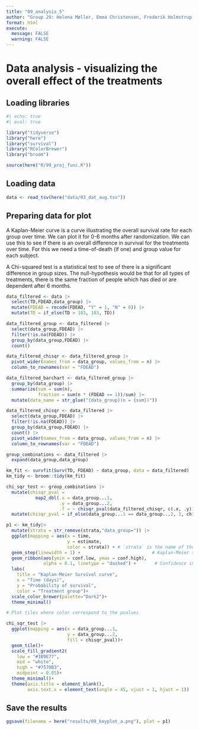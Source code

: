 ```yaml
---
title: "09_analysis_5"
author: "Group 29: Helena Møller, Emma Christensen, Frederik Holmstrup, Casper Harreby & Laura Christiansen"
format: html
execute: 
  message: FALSE
  warning: FALSE
---
```


# Data analysis - visualizing the overall effect of the treatments

## Loading libraries

```r
#| echo: true
#| eval: true

library("tidyverse")
library("here")
library("survival")
library("RColorBrewer")
library("broom")
```

```r
source(here("R/99_proj_func.R"))
```

## Loading data

```r
data <- read_tsv(here("data/03_dat_aug.tsv"))
```

## Preparing data for plot

A Kaplan-Meier curve is a curve illustrating the overall survival rate for each group over time. We can plot it for 0-6 months after randomization. We can use this to see if there is an overall difference in survival for the treatments over time. For this we need a time-of-death (if one) and group value for each subject.

A Chi-squared test is a statistical test to see of there is a significant difference in group sizes. The null-hypothesis would be that for all types of treatments, there is the same fraction of people which has died or are dependent after 6 months.

```r
data_filtered <- data |> 
  select(TD,FDEAD,data_group) |> 
  mutate(FDEAD = recode(FDEAD, "Y" = 1, "N" = 0)) |> 
  mutate(TD = if_else(TD > 183, 183, TD))

data_filtered_group <- data_filtered |> 
  select(data_group,FDEAD) |> 
  filter(!is.na(FDEAD)) |> 
  group_by(data_group,FDEAD) |> 
  count()

data_filtered_chisqr <- data_filtered_group |> 
  pivot_wider(names_from = data_group, values_from = n) |> 
  column_to_rownames(var = "FDEAD")

data_filtered_barchart <- data_filtered_group |> 
  group_by(data_group) |> 
  summarize(sum = sum(n),
            fraction = sum(n * (FDEAD == 1))/sum) |> 
  mutate(data_name = str_glue("{data_group}(n = {sum})"))

data_filtered_chisqr <- data_filtered |> 
  select(data_group,FDEAD) |> 
  filter(!is.na(FDEAD)) |> 
  group_by(data_group,FDEAD) |> 
  count() |> 
  pivot_wider(names_from = data_group, values_from = n) |> 
  column_to_rownames(var = "FDEAD")

group_combinations <- data_filtered |> 
  expand(data_group,data_group)
```

```r
km_fit <- survfit(Surv(TD, FDEAD) ~ data_group, data = data_filtered)
km_tidy <- broom::tidy(km_fit)

chi_sqr_test <- group_combinations |> 
  mutate(chisqr_pval = 
           map2_dbl(.x = data_group...1,
                    .y = data_group...2,
                    .f = ~ chisqr_pval(data_filtered_chisqr, c(.x, .y)))) |> 
  mutate(chisqr_pval = if_else(data_group...1 == data_group...2, 1, chisqr_pval ))
```

```r
p1 <- km_tidy|>
  mutate(strata = str_remove(strata,"data_group=")) |> 
  ggplot(mapping = aes(x = time, 
                       y = estimate, 
                       color = strata)) + # `strata` is the name of the groups from the km model
  geom_step(linewidth = 1) +                           # Kaplan-Meier steps
  geom_ribbon(aes(ymin = conf.low, ymax = conf.high), 
              alpha = 0.1, linetype = "dashed") +       # Confidence interval
  labs(
    title = "Kaplan-Meier Survival curve",
    x = "Time (days)",
    y = "Probability of survival",
    color = "Treatment group")+
  scale_color_brewer(palette="Dark2")+
  theme_minimal()
```

```r
# Plot tiles where color correspond to the pvalues

chi_sqr_test |> 
  ggplot(mapping = aes(x = data_group...1,
                       y = data_group...2,
                       fill = chisqr_pval))+
  geom_tile()+
  scale_fill_gradient2(
    low = "#1B9E77",
    mid = "white",
    high = "#7570B3",
    midpoint = 0.05)+
  theme_minimal()+
  theme(axis.title = element_blank(),
        axis.text.x = element_text(angle = 45, vjust = 1, hjust = 1))
```

## Save the results

```r
ggsave(filename = here("results/09_keyplot_a.png"), plot = p1)  
```
